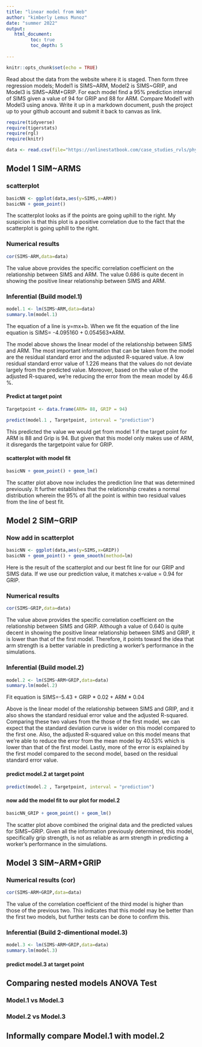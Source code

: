```yaml
---
title: "linear model from Web"
author: "kimberly Lemus Munoz"
date: "summer 2022"
output:
   html_document:
         toc: true
         toc_depth: 5
        
---
```


```r
knitr::opts_chunk$set(echo = TRUE)
```

Read about the data from the website where it is staged.  Then form three regression models; Model1 is SIMS~ARM, Model2 is SIMS~GRIP, and Model3 is SIMS~ARM+GRIP. For each model find a 95% prediction interval of SIMS given a value of 94  for GRIP and 88 for ARM. Compare Model1 with Model3 using anova. Write it up in a markdown document, push the project up to your github account and submit it back to canvas as link. 

 


```r
require(tidyverse)
require(tigerstats)
require(rgl)
require(knitr)

```

```r
data <- read.csv(file="https://onlinestatbook.com/case_studies_rvls/physical_strength/data.txt",sep="",header=TRUE)  

```

## Model 1 SIM~ARMS

### scatterplot

```r
basicNN <- ggplot(data,aes(y=SIMS,x=ARM))
basicNN + geom_point()
```


The scatterplot looks as if the points are going uphill to the right. My suspicion is that this plot is a positive correlation due to the fact that the scatterplot is going uphill to the right.


### Numerical results


```r
cor(SIMS~ARM,data=data)
```
The value above provides the specific correlation coefficient on the relationship between SIMS and ARM. The value 0.686 is quite decent in showing the positive linear relationship between SIMS and ARM. 




### Inferential  (Build model.1)


```r
model.1 <- lm(SIMS~ARM,data=data)
summary.lm(model.1)
```

The equation of a line is y=mx+b.
When we  fit the equation of the line equation is SIMS= -4.095160 + 0.054563*ARM.

The model above shows the linear model of the relationship between SIMS and ARM. The most important information that can be taken from the model are the residual standard error and the adjusted R-squared value. A low residual standard error value of 1.226 means that the values do not deviate largely from the predicted value. Moreover, based on the value of the adjusted R-squared, we're reducing the error from the mean model by 46.6 %. 


#### Predict at target point
```r
Targetpoint <- data.frame(ARM= 88, GRIP = 94)
```

```r
predict(model.1 , Targetpoint, interval = "prediction")
```

This predicted the value we would get from model 1 if the target point for ARM is 88 and Grip is 94. But given that this model only makes use of ARM, it disregards the targetpoint value for GRIP. 











#### scatterplot with model fit
 
```r
basicNN + geom_point() + geom_lm()
```



The scatter plot above now includes the prediction line that was determined previously. It further establishes that the relationship creates a normal distribution wherein the 95% of all the point is within two residual values from the line of best fit.  
 







## Model 2 SIM~GRIP


### Now add in scatterplot


```r
basicNN <- ggplot(data,aes(y=SIMS,x=GRIP))
basicNN + geom_point() + geom_smooth(method=lm)
```


Here is the result of the scatterplot and our best fit line for our GRIP and SIMS data. If we use our prediction value, it matches x-value = 0.94 for GRIP.




### Numerical results 

```r
cor(SIMS~GRIP,data=data)
```
The value above provides the specific correlation coefficient on the relationship between SIMS and GRIP. Although a value of 0.640 is quite decent in showing the positive linear relationship between SIMS and GRIP, it is lower than that of the first model. Therefore, it points toward the idea that arm strength is a better variable in predicting a worker's performance in the simulations. 






### Inferential  (Build model.2)
  
```r
model.2 <- lm(SIMS~ARM+GRIP,data=data)
summary.lm(model.2)
```  

Fit equation is SIMS=-5.43 + GRIP * 0.02 + ARM * 0.04

Above is the linear model of the relationship between SIMS and GRIP, and it also shows the standard residual error value and the adjusted R-squared. Comparing these two values from the those of the first model, we can expect that the standard deviation curve is wider on this model compared to the first one. Also, the adjusted R-squared value on this model means that we're able to reduce the error from the mean model by 40.53% which is lower than that of the first model. Lastly, more of the error is explained by the first model compared to the second model, based on the residual standard error value.

#### predict model.2 at target point

```r
predict(model.2 , Targetpoint, interval = "prediction")
```


#### now add the model fit to our plot for model.2
  
```r
basicNN_GRIP + geom_point() + geom_lm()
```
The scatter plot above combined the original data and the predicted values for SIMS~GRIP. Given all the information previously determined, this model, specifically grip strength, is not as reliable as arm strength in predicting a worker's performance in the simulations.

## Model 3 SIM~ARM+GRIP


### Numerical results (cor)
```r
cor(SIMS~ARM+GRIP,data=data)
```
The value of the correlation coefficient of the third model is higher than those of the previous two. This indicates that this model may be better than the first two models, but further tests can be done to confirm this. 

  
### Inferential  (Build 2-dimentional model.3)

```r
model.3 <- lm(SIMS~ARM+GRIP,data=data)
summary.lm(model.3)
```

#### predict model.3 at target point
  

## Comparing nested models ANOVA Test

### Model.1 vs Model.3
### Model.2 vs Model.3

## Informally compare Model.1 with model.2

